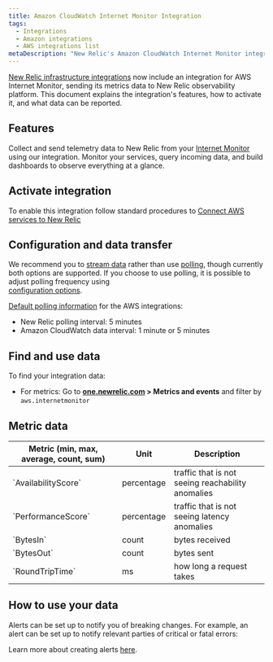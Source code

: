 ```yaml
---
title: Amazon CloudWatch Internet Monitor Integration
tags:
  - Integrations
  - Amazon integrations
  - AWS integrations list
metaDescription: "New Relic's Amazon CloudWatch Internet Monitor integration: what data it reports, and how to enable it."
---
```


[New Relic infrastructure integrations](/docs/infrastructure/integrations-getting-started/getting-started/introduction-infrastructure-integrations) 
now include an integration for AWS Internet Monitor, sending its metrics data to New Relic 
observability platform. This document explains the integration's features, how to activate it, and what data can be reported.

## Features

Collect and send telemetry data to New Relic from your 
[Internet Monitor](https://docs.aws.amazon.com/AmazonCloudWatch/latest/monitoring/CloudWatch-InternetMonitor.html)
using our integration. Monitor your services, query incoming data, and build dashboards to observe everything at a glance.

## Activate integration

To enable this integration follow standard procedures 
to [Connect AWS services to New Relic](/docs/infrastructure/infrastructure-integrations/getting-started/connect-aws-integrations-infrastructure)

## Configuration and data transfer

We recommend you to 
[stream data](/docs/apis/nerdgraph/examples/nerdgraph-streaming-export)
rather than use 
[polling](/docs/infrastructure/infrastructure-integrations/cloud-integrations/configure-polling-frequency-data-collection-cloud-integrations), 
though currently both options are supported. If you choose to use polling, it is possible to adjust polling frequency using \
[configuration options](/docs/integrations/new-relic-integrations/getting-started/configure-polling-frequency-data-collection-cloud-integrations).

[Default polling information](/docs/infrastructure/amazon-integrations/aws-integrations-list/aws-polling-intervals-infrastructure-integrations) for the 
AWS integrations:
- New Relic polling interval: 5 minutes
- Amazon CloudWatch data interval: 1 minute or 5 minutes

## Find and use data

To find your integration data:

* For metrics: Go to **[one.newrelic.com](https://one.newrelic.com/all-capabilities) > Metrics and events** and filter by `aws.internetmonitor`

## Metric data

<table>
  <thead>
    <tr>
      <th style={{ width: "200px" }}>
      Metric (min, max, average, count, sum)  
      </th>
      <th>
      Unit  
      </th>
      <th>
      Description
      </th>
    </tr>
  </thead>
    <tbody>
    <tr>
      <td>
      `AvailabilityScore`
      </td>
      <td>
      percentage  
      </td>
      <td>
traffic that is not seeing reachability anomalies 
      </td>
    </tr>
    <tr>
     <td>
     `PerformanceScore`
     </td>
     <td>
     percentage
     </td>
     <td>
 traffic that is not seeing latency anomalies
     </td>  
    </tr> 
    <tr>   
     <td> 
     `BytesIn`
      </td>
      <td>
      count  
      </td>
      <td>
 bytes received
    </td>
    </tr>
    <tr>
     <td>
     `BytesOut`
      </td>
      <td>
      count
      </td>  
      <td>
 bytes sent
     </td>
    </tr>
    <tr>   
     <td>
     `RoundTripTime`
      </td>
      <td>
      ms
      </td>
      <td>
 how long a request takes
      </td>
    </tr>
    </tbody>
</table>

## How to use your data

<CollapserGroup>
  <Collapser
    className="freq-link"
    id="alerts"
    title="Create alerts"
  >
Alerts can be set up to notify you of breaking changes. For example, an alert can be set up to notify relevant parties of critical or fatal errors:

Learn more about creating alerts [here](/docs/alerts-applied-intelligence/new-relic-alerts/learn-alerts/introduction-alerts/).
  </Collapser>

</CollapserGroup>
